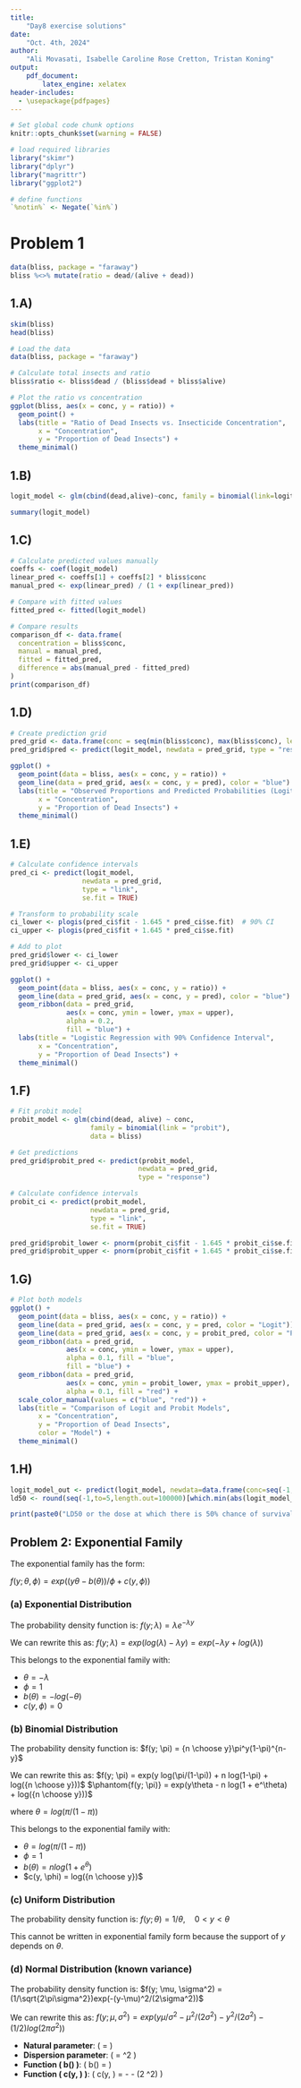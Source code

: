 ```yaml
---
title:  
    "Day8 exercise solutions"
date: 
    "Oct. 4th, 2024"
author:  
    "Ali Movasati, Isabelle Caroline Rose Cretton, Tristan Koning"  
output:  
    pdf_document:
        latex_engine: xelatex
header-includes:
  - \usepackage{pdfpages}
---
```



```r

# Set global code chunk options
knitr::opts_chunk$set(warning = FALSE)

```


```r


# load required libraries
library("skimr")
library("dplyr")
library("magrittr")
library("ggplot2")

# define functions
`%notin%` <- Negate(`%in%`)


```

# Problem 1

```r

data(bliss, package = "faraway")
bliss %<>% mutate(ratio = dead/(alive + dead))

```

## 1.A)

```r

skim(bliss)
head(bliss)

```


```r
# Load the data
data(bliss, package = "faraway")

# Calculate total insects and ratio
bliss$ratio <- bliss$dead / (bliss$dead + bliss$alive)

# Plot the ratio vs concentration
ggplot(bliss, aes(x = conc, y = ratio)) +
  geom_point() +
  labs(title = "Ratio of Dead Insects vs. Insecticide Concentration",
       x = "Concentration",
       y = "Proportion of Dead Insects") +
  theme_minimal()
```


## 1.B)

```r

logit_model <- glm(cbind(dead,alive)~conc, family = binomial(link=logit), data = bliss)

summary(logit_model)

```



## 1.C)

```r
# Calculate predicted values manually
coeffs <- coef(logit_model)
linear_pred <- coeffs[1] + coeffs[2] * bliss$conc
manual_pred <- exp(linear_pred) / (1 + exp(linear_pred))

# Compare with fitted values
fitted_pred <- fitted(logit_model)

# Compare results
comparison_df <- data.frame(
  concentration = bliss$conc,
  manual = manual_pred,
  fitted = fitted_pred,
  difference = abs(manual_pred - fitted_pred)
)
print(comparison_df)
```



## 1.D)

```r
# Create prediction grid
pred_grid <- data.frame(conc = seq(min(bliss$conc), max(bliss$conc), length.out = 100))
pred_grid$pred <- predict(logit_model, newdata = pred_grid, type = "response")

ggplot() +
  geom_point(data = bliss, aes(x = conc, y = ratio)) +
  geom_line(data = pred_grid, aes(x = conc, y = pred), color = "blue") +
  labs(title = "Observed Proportions and Predicted Probabilities (Logit)",
       x = "Concentration",
       y = "Proportion of Dead Insects") +
  theme_minimal()
```

## 1.E)

```r
# Calculate confidence intervals
pred_ci <- predict(logit_model, 
                  newdata = pred_grid, 
                  type = "link", 
                  se.fit = TRUE)

# Transform to probability scale
ci_lower <- plogis(pred_ci$fit - 1.645 * pred_ci$se.fit)  # 90% CI
ci_upper <- plogis(pred_ci$fit + 1.645 * pred_ci$se.fit)

# Add to plot
pred_grid$lower <- ci_lower
pred_grid$upper <- ci_upper

ggplot() +
  geom_point(data = bliss, aes(x = conc, y = ratio)) +
  geom_line(data = pred_grid, aes(x = conc, y = pred), color = "blue") +
  geom_ribbon(data = pred_grid, 
              aes(x = conc, ymin = lower, ymax = upper),
              alpha = 0.2,
              fill = "blue") +
  labs(title = "Logistic Regression with 90% Confidence Interval",
       x = "Concentration",
       y = "Proportion of Dead Insects") +
  theme_minimal()
```


## 1.F)

```r
# Fit probit model
probit_model <- glm(cbind(dead, alive) ~ conc, 
                    family = binomial(link = "probit"), 
                    data = bliss)

# Get predictions
pred_grid$probit_pred <- predict(probit_model, 
                                newdata = pred_grid, 
                                type = "response")

# Calculate confidence intervals
probit_ci <- predict(probit_model, 
                    newdata = pred_grid, 
                    type = "link", 
                    se.fit = TRUE)

pred_grid$probit_lower <- pnorm(probit_ci$fit - 1.645 * probit_ci$se.fit)
pred_grid$probit_upper <- pnorm(probit_ci$fit + 1.645 * probit_ci$se.fit)


```


## 1.G)

```r

# Plot both models
ggplot() +
  geom_point(data = bliss, aes(x = conc, y = ratio)) +
  geom_line(data = pred_grid, aes(x = conc, y = pred, color = "Logit")) +
  geom_line(data = pred_grid, aes(x = conc, y = probit_pred, color = "Probit")) +
  geom_ribbon(data = pred_grid, 
              aes(x = conc, ymin = lower, ymax = upper),
              alpha = 0.1, fill = "blue",
              fill = "blue") +
  geom_ribbon(data = pred_grid, 
              aes(x = conc, ymin = probit_lower, ymax = probit_upper),
              alpha = 0.1, fill = "red") +
  scale_color_manual(values = c("blue", "red")) +
  labs(title = "Comparison of Logit and Probit Models",
       x = "Concentration",
       y = "Proportion of Dead Insects",
       color = "Model") +
  theme_minimal()
```



## 1.H)


```r


logit_model_out <- predict(logit_model, newdata=data.frame(conc=seq(-1,to=5,length.out=100000)), type="response")
ld50 <- round(seq(-1,to=5,length.out=100000)[which.min(abs(logit_model_out-0.5))])

print(paste0("LD50 or the dose at which there is 50% chance of survival is ", ld50))

```


## Problem 2: Exponential Family

The exponential family has the form:

$f(y; \theta, \phi) = exp((y\theta - b(\theta))/\phi + c(y, \phi))$

### (a) Exponential Distribution

The probability density function is:
$f(y; \lambda) = \lambda e^{-\lambda y}$

We can rewrite this as:
$f(y; \lambda) = exp(log(\lambda) - \lambda y) = exp(-\lambda y + log(\lambda))$

This belongs to the exponential family with:

* $\theta = -\lambda$
* $\phi = 1$
* $b(\theta) = -log(-\theta)$
* $c(y, \phi) = 0$

### (b) Binomial Distribution

The probability density function is:
$f(y; \pi) = {n \choose y}\pi^y(1-\pi)^{n-y}$

We can rewrite this as:
$f(y; \pi) = exp(y log(\pi/(1-\pi)) + n log(1-\pi) + log({n \choose y}))$
$\phantom{f(y; \pi)} = exp(y\theta - n log(1 + e^\theta) + log({n \choose y}))$

where $\theta = log(\pi/(1-\pi))$

This belongs to the exponential family with:

* $\theta = log(\pi/(1-\pi))$
* $\phi = 1$
* $b(\theta) = n log(1 + e^\theta)$
* $c(y, \phi) = log({n \choose y})$

### (c) Uniform Distribution



The probability density function is:
$f(y; \theta) = 1/\theta, \quad 0 < y < \theta$

This cannot be written in exponential family form because the support of $y$ depends on $\theta$.



### (d) Normal Distribution (known variance)



The probability density function is:
$f(y; \mu, \sigma^2) = (1/\sqrt{2\pi\sigma^2})exp(-(y-\mu)^2/(2\sigma^2))$

We can rewrite this as:
$f(y; \mu, \sigma^2) = exp(y\mu/\sigma^2 - \mu^2/(2\sigma^2) - y^2/(2\sigma^2) - (1/2)log(2\pi\sigma^2))$



* **Natural parameter**: \( \theta = \frac{\mu}{\sigma^2} \)
* **Dispersion parameter**: \( \phi = \sigma^2 \)
* **Function \( b(\theta) \)**: \( b(\theta) = \frac{\mu^2}{2 \sigma^2} \)
* **Function \( c(y, \phi) \)**: \( c(y, \phi) = -\frac{y^2}{2 \phi^2} - \frac{1}{2} \ln(2 \pi \phi^2) \)